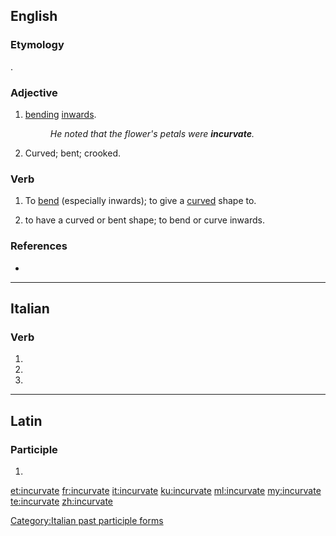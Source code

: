==English==

===Etymology===
{{etyl|la|en}} {{lena}} {{term|incurvatus|lang=la}}.

===Adjective===
{{en-adj}}

# [[bending]] [[inwards]].
#: ''He noted that the flower's petals were '''incurvate'''.''
# Curved; bent; crooked.
#: {{rfquotek|Derham}}

===Verb===
{{en-verb|incurvates|incurvating|incurvated}}

# {{context|transitive|lang=en}} To [[bend]] (especially inwards); to give a [[curved]] shape to.
# {{context|intransitive|lang=en}} to have a curved or bent shape; to bend or curve inwards.

===References===
* {{R:OED2}}

----

==Italian==

===Verb===
{{head|it|verb form}}

# {{inflection of|incurvare||2|p|pres|indc|lang=it}}
# {{inflection of|incurvare||2|p|impr|lang=it}}
# {{feminine plural of|incurvato|lang=it}}

[[Category:Italian past participle forms]]

----

==Latin==

===Participle===
{{la-part-form|incurvāte}}

# {{inflection of|incurvātus||voc|m|s|lang=la}}

[[et:incurvate]]
[[fr:incurvate]]
[[it:incurvate]]
[[ku:incurvate]]
[[ml:incurvate]]
[[my:incurvate]]
[[te:incurvate]]
[[zh:incurvate]]